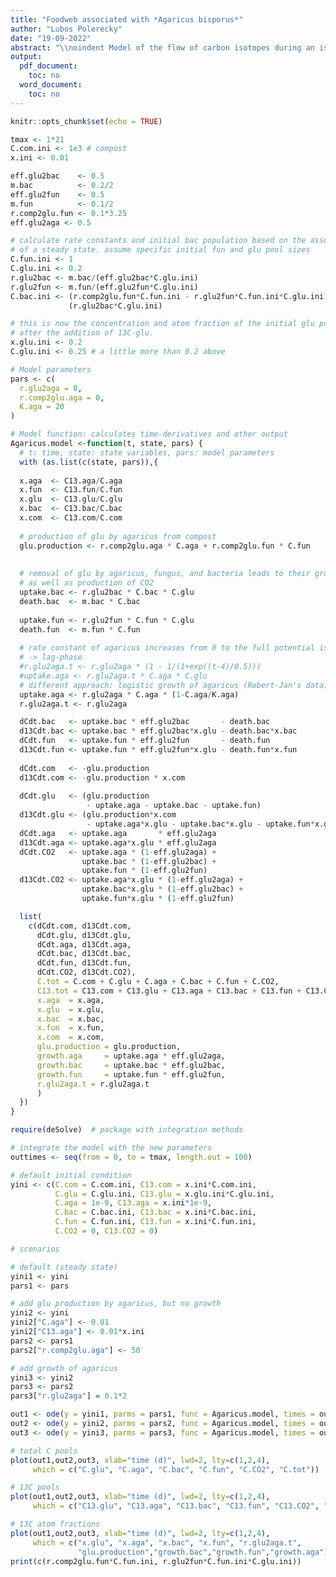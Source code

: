 ```yaml
---
title: "Foodweb associated with *Agaricus bisporus*"
author: "Lubos Polerecky"
date: "19-09-2022"
abstract: "\\noindent Model of the flow of carbon isotopes during an isotope labeling experiment designed to probe the foodweb in a compost inhabited by *Agaricus bisporus*. (Work in progress.)"
output:
  pdf_document:
    toc: no
  word_document:
    toc: no
---
```


```r
knitr::opts_chunk$set(echo = TRUE)
```

```r

tmax <- 1*21
C.com.ini <- 1e3 # compost
x.ini <- 0.01

eff.glu2bac    <- 0.5
m.bac          <- 0.2/2
eff.glu2fun    <- 0.5
m.fun          <- 0.1/2
r.comp2glu.fun <- 0.1*3.25
eff.glu2aga <- 0.5

# calculate rate constants and initial bac population based on the assumption
# of a steady state. assume specific initial fun and glu pool sizes
C.fun.ini <- 1
C.glu.ini <- 0.2
r.glu2bac <- m.bac/(eff.glu2bac*C.glu.ini)
r.glu2fun <- m.fun/(eff.glu2fun*C.glu.ini)
C.bac.ini <- (r.comp2glu.fun*C.fun.ini - r.glu2fun*C.fun.ini*C.glu.ini) / 
             (r.glu2bac*C.glu.ini)

# this is now the concentration and atom fraction of the initial glu pool,
# after the addition of 13C-glu.
x.glu.ini <- 0.2
C.glu.ini <- 0.25 # a little more than 0.2 above

# Model parameters
pars <- c(
  r.glu2aga = 0,
  r.comp2glu.aga = 0,
  K.aga = 20
)

# Model function: calculates time-derivatives and other output
Agaricus.model <-function(t, state, pars) { 
  # t: time, state: state variables, pars: model parameters
  with (as.list(c(state, pars)),{
 
  x.aga  <- C13.aga/C.aga
  x.fun  <- C13.fun/C.fun
  x.glu  <- C13.glu/C.glu
  x.bac  <- C13.bac/C.bac
  x.com  <- C13.com/C.com
  
  # production of glu by agaricus from compost
  glu.production <- r.comp2glu.aga * C.aga + r.comp2glu.fun * C.fun
  
  
  # removal of glu by agaricus, fungus, and bacteria leads to their growth
  # as well as production of CO2
  uptake.bac <- r.glu2bac * C.bac * C.glu
  death.bac  <- m.bac * C.bac
  
  uptake.fun <- r.glu2fun * C.fun * C.glu
  death.fun  <- m.fun * C.fun
  
  # rate constant of agaricus increases from 0 to the full potential is delayed
  # -> lag-phase
  #r.glu2aga.t <- r.glu2aga * (1 - 1/(1+exp((t-4)/0.5)))
  #uptake.aga <- r.glu2aga.t * C.aga * C.glu
  # different approach: logistic growth of agaricus (Robert-Jan's data)
  uptake.aga <- r.glu2aga * C.aga * (1-C.aga/K.aga)
  r.glu2aga.t <- r.glu2aga

  dCdt.bac   <- uptake.bac * eff.glu2bac       - death.bac
  d13Cdt.bac <- uptake.bac * eff.glu2bac*x.glu - death.bac*x.bac
  dCdt.fun   <- uptake.fun * eff.glu2fun       - death.fun
  d13Cdt.fun <- uptake.fun * eff.glu2fun*x.glu - death.fun*x.fun
  
  dCdt.com   <- -glu.production
  d13Cdt.com <- -glu.production * x.com
  
  dCdt.glu   <- (glu.production 
                 - uptake.aga - uptake.bac - uptake.fun)
  d13Cdt.glu <- (glu.production*x.com 
                 - uptake.aga*x.glu - uptake.bac*x.glu - uptake.fun*x.glu)
  dCdt.aga   <- uptake.aga       * eff.glu2aga
  d13Cdt.aga <- uptake.aga*x.glu * eff.glu2aga
  dCdt.CO2   <- uptake.aga * (1-eff.glu2aga) + 
                uptake.bac * (1-eff.glu2bac) + 
                uptake.fun * (1-eff.glu2fun)
  d13Cdt.CO2 <- uptake.aga*x.glu * (1-eff.glu2aga) + 
                uptake.bac*x.glu * (1-eff.glu2bac) +
                uptake.fun*x.glu * (1-eff.glu2fun)

  list(
    c(dCdt.com, d13Cdt.com, 
      dCdt.glu, d13Cdt.glu, 
      dCdt.aga, d13Cdt.aga, 
      dCdt.bac, d13Cdt.bac,
      dCdt.fun, d13Cdt.fun,
      dCdt.CO2, d13Cdt.CO2), 
      C.tot = C.com + C.glu + C.aga + C.bac + C.fun + C.CO2,
      C13.tot = C13.com + C13.glu + C13.aga + C13.bac + C13.fun + C13.CO2,
      x.aga  = x.aga,
      x.glu  = x.glu,
      x.bac  = x.bac,
      x.fun  = x.fun,
      x.com  = x.com,
      glu.production = glu.production,
      growth.aga     = uptake.aga * eff.glu2aga,
      growth.bac     = uptake.bac * eff.glu2bac,
      growth.fun     = uptake.fun * eff.glu2fun,
      r.glu2aga.t = r.glu2aga.t
      )
  })
}
```

```r
require(deSolve)  # package with integration methods

# integrate the model with the new parameters
outtimes <- seq(from = 0, to = tmax, length.out = 100)

# default initial condition
yini <- c(C.com = C.com.ini, C13.com = x.ini*C.com.ini,
          C.glu = C.glu.ini, C13.glu = x.glu.ini*C.glu.ini, 
          C.aga = 1e-9, C13.aga = x.ini*1e-9, 
          C.bac = C.bac.ini, C13.bac = x.ini*C.bac.ini, 
          C.fun = C.fun.ini, C13.fun = x.ini*C.fun.ini,
          C.CO2 = 0, C13.CO2 = 0)

# scenarios

# default (steady state)
yini1 <- yini
pars1 <- pars

# add glu production by agaricus, but no growth
yini2 <- yini
yini2["C.aga"] <- 0.01
yini2["C13.aga"] <- 0.01*x.ini
pars2 <- pars1
pars2["r.comp2glu.aga"] <- 50

# add growth of agaricus
yini3 <- yini2
pars3 <- pars2
pars3["r.glu2aga"] = 0.1*2

out1 <- ode(y = yini1, parms = pars1, func = Agaricus.model, times = outtimes)
out2 <- ode(y = yini2, parms = pars2, func = Agaricus.model, times = outtimes)
out3 <- ode(y = yini3, parms = pars3, func = Agaricus.model, times = outtimes)

```

\newpage

```r
# total C pools
plot(out1,out2,out3, xlab="time (d)", lwd=2, lty=c(1,2,4),
     which = c("C.glu", "C.aga", "C.bac", "C.fun", "C.CO2", "C.tot"))
```

```r
# 13C pools
plot(out1,out2,out3, xlab="time (d)", lwd=2, lty=c(1,2,4),
     which = c("C13.glu", "C13.aga", "C13.bac", "C13.fun", "C13.CO2", "C13.tot"))
```

```r
# 13C atom fractions
plot(out1,out2,out3, xlab="time (d)", lwd=2, lty=c(1,2,4),
     which = c("x.glu", "x.aga", "x.bac", "x.fun", "r.glu2aga.t",
               "glu.production","growth.bac","growth.fun","growth.aga"), mfrow=c(3,3))
print(c(r.comp2glu.fun*C.fun.ini, r.glu2fun*C.fun.ini*C.glu.ini))
```

